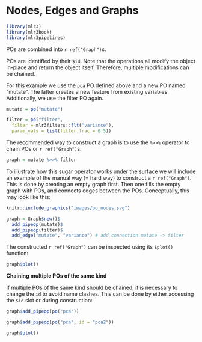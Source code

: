 # Nodes, Edges and Graphs {#pipe-nodes-edges-graphs .unnumbered}

```r
library(mlr3)
library(mlr3book)
library(mlr3pipelines)
```

POs are combined into `r ref("Graph")`s.

POs are identified by their `$id`.
Note that the operations all modify the object in-place and return the object itself.
Therefore, multiple modifications can be chained.

For this example we use the `pca` PO defined above and a new PO named "mutate".
The latter creates a new feature from existing variables.
Additionally, we use the filter PO again.

```r
mutate = po("mutate")

filter = po("filter",
  filter = mlr3filters::flt("variance"),
  param_vals = list(filter.frac = 0.5))
```
The recommended way to construct a graph is to use the `%>>%` operator to chain POs or `r ref("Graph")`s.

```r
graph = mutate %>>% filter
```

To illustrate how this sugar operator works under the surface we will include an example of the manual way (= hard way) to construct a `r ref("Graph")`.
This is done by creating an empty graph first.
Then one fills the empty graph with POs, and connects edges between the POs.
Conceptually, this may look like this:

```r
knitr::include_graphics("images/po_nodes.svg")
```

```r
graph = Graph$new()$
  add_pipeop(mutate)$
  add_pipeop(filter)$
  add_edge("mutate", "variance") # add connection mutate -> filter
```

The constructed `r ref("Graph")`  can be inspected using its `$plot()` function:

```r
graph$plot()
```

**Chaining multiple POs of the same kind**

If multiple POs of the same kind should be chained, it is necessary to change the `id` to avoid name clashes.
This can be done by either accessing the `$id` slot or during construction:

```r
graph$add_pipeop(po("pca"))
```

```r
graph$add_pipeop(po("pca", id = "pca2"))
```

```r
graph$plot()
```

